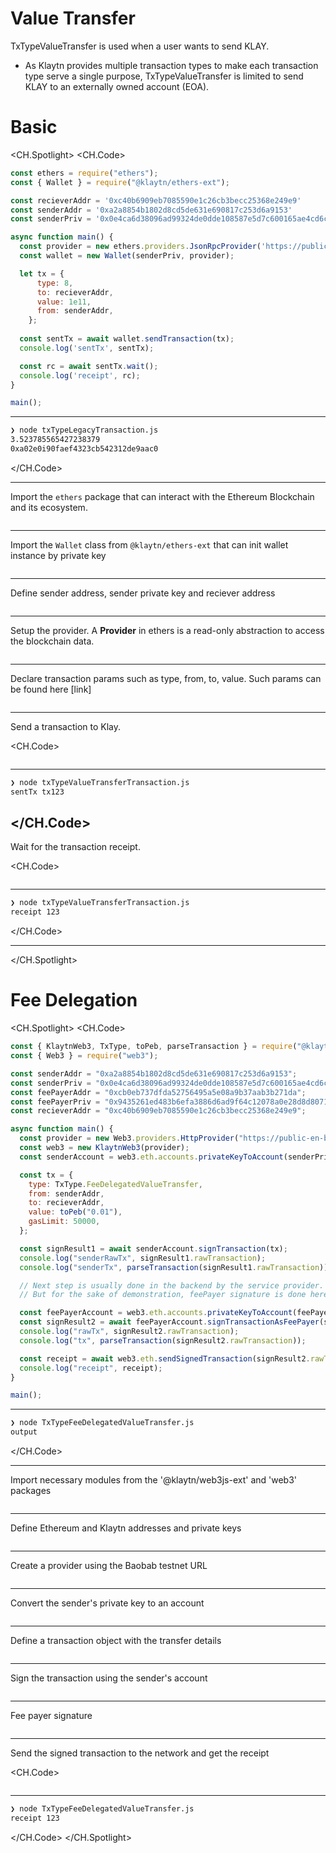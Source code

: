 # Value Transfer
TxTypeValueTransfer is used when a user wants to send KLAY.

- As Klaytn provides multiple transaction types to make each transaction type serve a single purpose, TxTypeValueTransfer is limited to send KLAY to an externally owned account (EOA).
# Basic
<CH.Spotlight>
<CH.Code>

```js txTypeValueTransferTransaction.js
const ethers = require("ethers");
const { Wallet } = require("@klaytn/ethers-ext");

const recieverAddr = '0xc40b6909eb7085590e1c26cb3becc25368e249e9' 
const senderAddr = '0xa2a8854b1802d8cd5de631e690817c253d6a9153' 
const senderPriv = '0x0e4ca6d38096ad99324de0dde108587e5d7c600165ae4cd6c2462c597458c2b8' 

async function main() {
  const provider = new ethers.providers.JsonRpcProvider('https://public-en-baobab.klaytn.net')
  const wallet = new Wallet(senderPriv, provider);

  let tx = {
      type: 8,
      to: recieverAddr,
      value: 1e11,
      from: senderAddr,
    }; 
  
  const sentTx = await wallet.sendTransaction(tx);
  console.log('sentTx', sentTx);

  const rc = await sentTx.wait();
  console.log('receipt', rc);
}

main();
```
---
```zsh output
❯ node txTypeLegacyTransaction.js
3.523785565427238379
0xa02e0i90faef4323cb542312de9aac0
```
</CH.Code>

---

Import the `ethers` package that can interact with the Ethereum Blockchain and its ecosystem.

```js txTypeValueTransferTransaction.js focus=1

```

---
Import the `Wallet` class from `@klaytn/ethers-ext`  that can init wallet instance by private key
```js txTypeValueTransferTransaction.js focus=2

```

---
Define sender address, sender private key and reciever address
```js txTypeValueTransferTransaction.js focus=3:6

```

---

Setup the provider. A **Provider** in ethers is a read-only abstraction to access the blockchain data.

```js txTypeValueTransferTransaction.js focus=8:10

```
---
Declare transaction params such as type, from, to, value. Such params can be found here [link]

```js txTypeValueTransferTransaction.js focus=12:17

```
---

Send a transaction to Klay.

<CH.Code>

```js txTypeValueTransferTransaction.js focus=19:21

```

---

```zsh output
❯ node txTypeValueTransferTransaction.js
sentTx tx123
```

</CH.Code>
---
Wait for the transaction receipt.

<CH.Code>

```js txTypeValueTransferTransaction.js focus=22:24

```

---

```zsh output
❯ node txTypeValueTransferTransaction.js
receipt 123
```

</CH.Code>


---




</CH.Spotlight>

# Fee Delegation


<CH.Spotlight>
<CH.Code>

```js TxTypeFeeDelegatedValueTransfer.js
const { KlaytnWeb3, TxType, toPeb, parseTransaction } = require("@klaytn/web3js-ext");
const { Web3 } = require("web3");

const senderAddr = "0xa2a8854b1802d8cd5de631e690817c253d6a9153";
const senderPriv = "0x0e4ca6d38096ad99324de0dde108587e5d7c600165ae4cd6c2462c597458c2b8";
const feePayerAddr = "0xcb0eb737dfda52756495a5e08a9b37aab3b271da";
const feePayerPriv = "0x9435261ed483b6efa3886d6ad9f64c12078a0e28d8d80715c773e16fc000cff4";
const recieverAddr = "0xc40b6909eb7085590e1c26cb3becc25368e249e9";

async function main() {
  const provider = new Web3.providers.HttpProvider("https://public-en-baobab.klaytn.net");
  const web3 = new KlaytnWeb3(provider);
  const senderAccount = web3.eth.accounts.privateKeyToAccount(senderPriv);

  const tx = {
    type: TxType.FeeDelegatedValueTransfer,
    from: senderAddr,
    to: recieverAddr,
    value: toPeb("0.01"),
    gasLimit: 50000,
  };

  const signResult1 = await senderAccount.signTransaction(tx);
  console.log("senderRawTx", signResult1.rawTransaction);
  console.log("senderTx", parseTransaction(signResult1.rawTransaction));

  // Next step is usually done in the backend by the service provider.
  // But for the sake of demonstration, feePayer signature is done here.

  const feePayerAccount = web3.eth.accounts.privateKeyToAccount(feePayerPriv);
  const signResult2 = await feePayerAccount.signTransactionAsFeePayer(signResult1.rawTransaction);
  console.log("rawTx", signResult2.rawTransaction);
  console.log("tx", parseTransaction(signResult2.rawTransaction));

  const receipt = await web3.eth.sendSignedTransaction(signResult2.rawTransaction);
  console.log("receipt", receipt);
}

main();

```




---
```zsh output
❯ node TxTypeFeeDelegatedValueTransfer.js
output
```
</CH.Code>






---

Import necessary modules from the '@klaytn/web3js-ext' and 'web3' packages

```js TxTypeFeeDelegatedValueTransfer.js focus=1:2

```
---

 Define Ethereum and Klaytn addresses and private keys

```js TxTypeFeeDelegatedValueTransfer.js focus=4:8

```
---

 Create a provider using the Baobab testnet URL

```js TxTypeFeeDelegatedValueTransfer.js focus=11:12

```
---

 Convert the sender's private key to an account

```js TxTypeFeeDelegatedValueTransfer.js focus=13

```
---

 Define a transaction object with the transfer details
```js TxTypeFeeDelegatedValueTransfer.js focus=15:21

```
---

 Sign the transaction using the sender's account

```js TxTypeFeeDelegatedValueTransfer.js focus=23:25

```
---

 Fee payer signature

```js TxTypeFeeDelegatedValueTransfer.js focus=30:33

```
---
Send the signed transaction to the network and get the receipt

<CH.Code>

```js TxTypeFeeDelegatedValueTransfer.js focus=35:36

```

---

```zsh output
❯ node TxTypeFeeDelegatedValueTransfer.js
receipt 123
```

</CH.Code>
</CH.Spotlight>